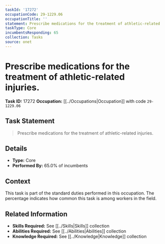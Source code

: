 ```yaml
---
taskId: '17272'
occupationCode: 29-1229.06
occupationTitle: ''
statement: Prescribe medications for the treatment of athletic-related injuries.
taskType: Core
incumbentsResponding: 65
collection: Tasks
source: onet
---
```

# Prescribe medications for the treatment of athletic-related injuries.

**Task ID:** 17272
**Occupation:** [[../Occupations|Occupation]] with code `29-1229.06`

## Task Statement

> Prescribe medications for the treatment of athletic-related injuries.

## Details

- **Type:** Core
- **Performed By:** 65.0% of incumbents

## Context

This task is part of the standard duties performed in this occupation. The percentage indicates how common this task is among workers in the field.

## Related Information

- **Skills Required:** See [[../Skills|Skills]] collection
- **Abilities Required:** See [[../Abilities|Abilities]] collection
- **Knowledge Required:** See [[../Knowledge|Knowledge]] collection
